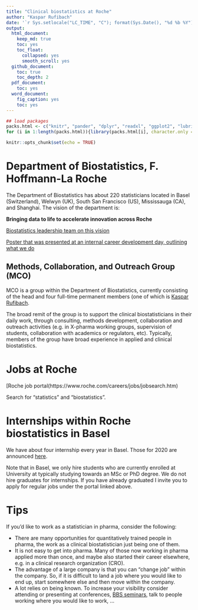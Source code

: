 ```yaml
---
title: "Clinical biostatistics at Roche"
author: "Kaspar Rufibach"
date: '`r Sys.setlocale("LC_TIME", "C"); format(Sys.Date(), "%d %b %Y")`'
output:
  html_document:
    keep_md: true
    toc: yes
    toc_float:
      collapsed: yes
      smooth_scroll: yes
  github_document: 
    toc: true
    toc_depth: 2
  pdf_document:
    toc: yes
  word_document:
    fig_caption: yes
    toc: yes
---
```


```r
## load packages
packs.html <- c("knitr", "pander", "dplyr", "readxl", "ggplot2", "lubridate", "tidyr")
for (i in 1:length(packs.html)){library(packs.html[i], character.only = TRUE)}

knitr::opts_chunk$set(echo = TRUE)
```

# Department of Biostatistics, F. Hoffmann-La Roche

The Department of Biostatistics has about 220 statisticians located in Basel (Switzerland), Welwyn (UK), South San Francisco (US), Mississauga (CA), and Shanghai. The vision of the department is:

**Bringing data to life to accelerate innovation across Roche**

[Biostatistics leadership team on this vision](https://www.youtube.com/watch?v=KeA3e7z7E9Q&authuser=0)

[Poster that was presented at an internal career development day, outlining what we do](20180918_DataScienceCareerDay_Biometrics_BioStats.pptx)

## Methods, Collaboration, and Outreach Group (MCO)

MCO is a group within the Department of Biostatistics, currently consisting of the head and four full-time permanent members (one of which is [Kaspar Rufibach](http://www.kasparrufibach.ch). 

The broad remit of the group is to support the clinical biostatisticians in their daily work, through consulting, methods development, collaboration and outreach activities (e.g. in X-pharma working groups, supervision of students, collaboration with academics or regulators, etc). Typically, members of the group have broad experience in applied and clinical biostatistics. 

# Jobs at Roche

[Roche job portal(https://www.roche.com/careers/jobs/jobsearch.htm)

Search for "statistics" and "biostatistics".

# Internships within Roche biostatistics in Basel

We have about four internship every year in Basel. Those for 2020 are announced [here](https://tinyurl.com/biostats-roche-basel).

Note that in Basel, we only hire students who are currently enrolled at University at typically studying towards an MSc or PhD degree. We do not hire graduates for internships. If you have already graduated I invite you to apply for regular jobs under the portal linked above.

# Tips

If you'd like to work as a statistician in pharma, consider the following:

 + There are many opportunities for quantitatively trained people in pharma, the work as a clinical biostatistician just being one of them.
 + It is not easy to get into pharma. Many of those now working in pharma applied more than once, and maybe also started their career elsewhere, e.g. in a clinical research organization (CRO).
 + The advantage of a large company is that you can "change job" within the company. So, if it is difficult to land a job where you would like to end up, start somewhere else and then move within the company.
 + A lot relies on being known. To increase your visibility consider attending or presenting at conferences, [BBS seminars](http://bbs.ceb-institute.org/), talk to people working where you would like to work, ...

